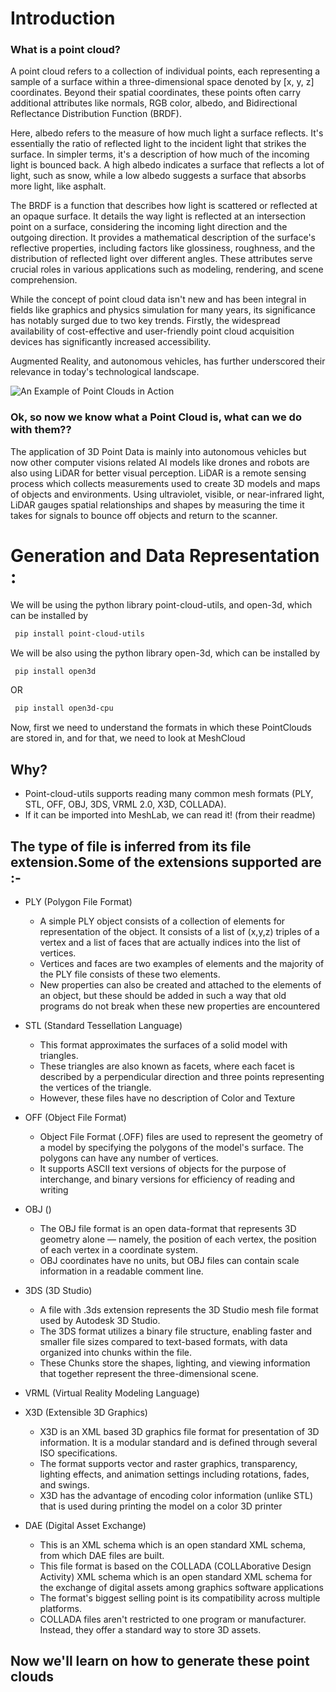 # Introduction

### What is a point cloud?

A point cloud refers to a collection of individual points, each representing a sample of a surface within a three-dimensional space denoted by [x, y, z]
coordinates. Beyond their spatial coordinates, these points often carry additional attributes like normals, RGB color, albedo, and Bidirectional Reflectance Distribution Function (BRDF).

Here, albedo refers to the measure of how much light a surface reflects. It's essentially the ratio of reflected light to the incident light that strikes the surface. In simpler terms, it's a description of how much of the incoming light is bounced back. A high albedo indicates a surface that reflects a lot of light, such as snow, while a low albedo suggests a surface that absorbs more light, like asphalt. 

The BRDF is a function that describes how light is scattered or reflected at an opaque surface. It details the way light is reflected at an intersection point on a surface, considering the incoming light direction and the outgoing direction. It provides a mathematical description of the surface's reflective properties, including factors like glossiness, roughness, and the distribution of reflected light over different angles.
These attributes serve crucial roles in various applications such as modeling, rendering, and scene comprehension.

While the concept of point cloud data isn't new and has been integral in fields like graphics and physics simulation for many years, its significance has notably surged due to two key trends.
Firstly, the widespread availability of cost-effective and user-friendly point cloud acquisition devices has significantly increased accessibility.

Augmented Reality, and autonomous vehicles, has further underscored their relevance in today's technological landscape.

![An Example of Point Clouds in Action](Images/point_cloud_example.jpeg)
### Ok, so now we know what a Point Cloud is, what can we do with them??

The application of 3D Point Data is mainly into autonomous vehicles but now other computer visions related AI models
like drones and robots are also using LiDAR for better visual perception. LiDAR is a remote sensing process which collects measurements used to create 3D models and maps of objects and environments. Using ultraviolet, visible, or near-infrared light, LiDAR gauges spatial relationships and shapes by measuring the time it takes for signals to bounce off objects and return to the scanner.

# Generation and Data Representation :

We will be using the python library point-cloud-utils, and open-3d, which can be installed by

```bash
 pip install point-cloud-utils 
```


We will be also using the python library open-3d, which can be installed by

```bash
 pip install open3d  
 ```

OR

```bash
 pip install open3d-cpu 
```




Now, first we need to understand the formats in which these PointClouds are stored in, and for that, we need to look at MeshCloud

## Why?

- Point-cloud-utils supports reading many common mesh formats (PLY, STL, OFF, OBJ, 3DS, VRML 2.0, X3D, COLLADA).
- If it can be imported into MeshLab, we can read it! (from their readme)

## The type of file is inferred from its file extension.Some of the extensions supported are :-

- PLY  (Polygon File Format)
    - A simple PLY object consists of a collection of elements for representation of the object. It consists of a list of (x,y,z) triples of a vertex and a list of faces that are actually indices into the list of vertices.
    - Vertices and faces are two examples of elements and the majority of the PLY file consists of these two elements.
    - New properties can also be created and attached to the elements of an object, but these should be added in such a way that old programs do not break when these new properties are encountered

- STL  (Standard Tessellation Language)
    - This format approximates the surfaces of a solid model with triangles.
    - These triangles are also known as facets, where each facet is described by a perpendicular direction and three points representing the vertices of the triangle.
    - However, these files have no description of Color and Texture

- OFF  (Object File Format)
    - Object File Format (.OFF) files are used to represent the geometry of a model by specifying the polygons of the model's surface. The polygons can have any number of vertices.
    - It supports ASCII text versions of objects for the purpose of interchange, and binary versions for efficiency of reading and writing

- OBJ  ()
    - The OBJ file format is an open data-format that represents 3D geometry alone — namely, the position of each vertex, the position of each vertex in a coordinate system.
    - OBJ coordinates have no units, but OBJ files can contain scale information in a readable comment line.

- 3DS  (3D Studio)
    - A file with .3ds extension represents the 3D Studio mesh file format used by Autodesk 3D Studio.
    - The 3DS format utilizes a binary file structure, enabling faster and smaller file sizes compared to text-based formats, with data organized into chunks within the file.
    - These Chunks store the shapes, lighting, and viewing information that together represent the three-dimensional scene.

- VRML (Virtual Reality Modeling Language)

- X3D   (Extensible 3D Graphics)
    - X3D is an XML based 3D graphics file format for presentation of 3D information. It is a modular standard and is defined through several ISO specifications.
    - The format supports vector and raster graphics, transparency, lighting effects, and animation settings including rotations, fades, and swings.
    - X3D has the advantage of encoding color information (unlike STL) that is used during printing the model on a color 3D printer

- DAE (Digital Asset Exchange)
    - This is an XML schema which is an open standard XML schema, from which DAE files are built.
    - This file format is based on the COLLADA (COLLAborative Design Activity) XML schema which is an open standard XML schema for the exchange of digital assets among graphics software applications
    - The format's biggest selling point is its compatibility across multiple platforms.
    - COLLADA files aren't restricted to one program or manufacturer. Instead, they offer a standard way to store 3D assets.


 ## Now we'll learn on how to generate these point clouds

 


